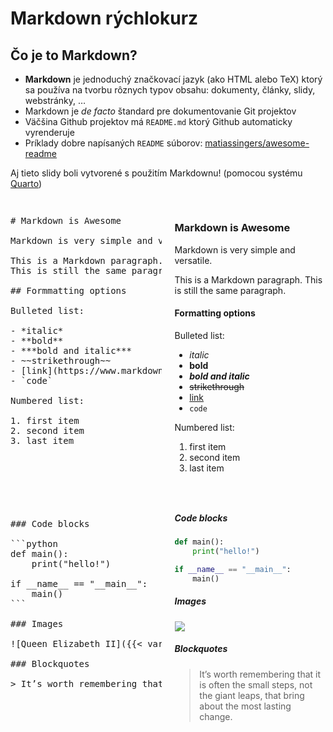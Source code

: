 # Markdown rýchlokurz

## Čo je to Markdown?
- **Markdown** je jednoduchý značkovací jazyk (ako HTML alebo TeX) ktorý sa používa na tvorbu rôznych typov obsahu: dokumenty, články, slidy, webstránky, ...
- Markdown je *de facto* štandard pre dokumentovanie Git projektov
- Väčšina Github projektov má `README.md` ktorý Github automaticky vyrenderuje
- Príklady dobre napísaných `README` súborov: [matiassingers/awesome-readme](https://github.com/matiassingers/awesome-readme)

::: {.myinfo}
Aj tieto slidy boli vytvorené s použitím Markdownu! (pomocou systému [Quarto](https://quarto.org/))
:::


## 

::: {.columns}

::: {.column width="50%"}

<pre class="markdown-source">
# Markdown is Awesome

Markdown is very simple and versatile.

This is a Markdown paragraph. 
This is still the same paragraph.

## Formmatting options

Bulleted list:

- *italic*
- **bold**
- ***bold and italic***
- ~~strikethrough~~
- [link](https://www.markdownguide.org/)
- `code`

Numbered list:

1. first item
2. second item
3. last item
</pre>

:::

::: {.column width="50%" .markdown-preview}

### Markdown is Awesome {.unnumbered .unlisted}

Markdown is very simple and versatile.

This is a Markdown paragraph. 
This is still the same paragraph.

#### Formatting options

Bulleted list:

- *italic*
- **bold**
- ***bold and italic***
- ~~strikethrough~~
- [link](https://www.markdownguide.org/)
- `code`

Numbered list:

1. first item
2. second item
3. last item
:::

:::


## 

::: {.columns}

::: {.column width="50%"}

<pre class="markdown-source">

### Code blocks

```python
def main():
    print("hello!")

if __name__ == "__main__":
    main()
```

### Images

![Queen Elizabeth II]({{< var images.queen-elizabeth-ii >}}) 

### Blockquotes

> It’s worth remembering that it is often the small steps, not the giant leaps, that bring about the most lasting change.

</pre>

:::

::: {.column width="50%" .markdown-preview}
##### Code blocks

```python
def main():
    print("hello!")

if __name__ == "__main__":
    main()
```

##### Images

![]({{< var images.queen-elizabeth-ii >}}) 

##### Blockquotes

> It’s worth remembering that it is often the small steps, not the giant leaps, that bring about the most lasting change.

:::

:::